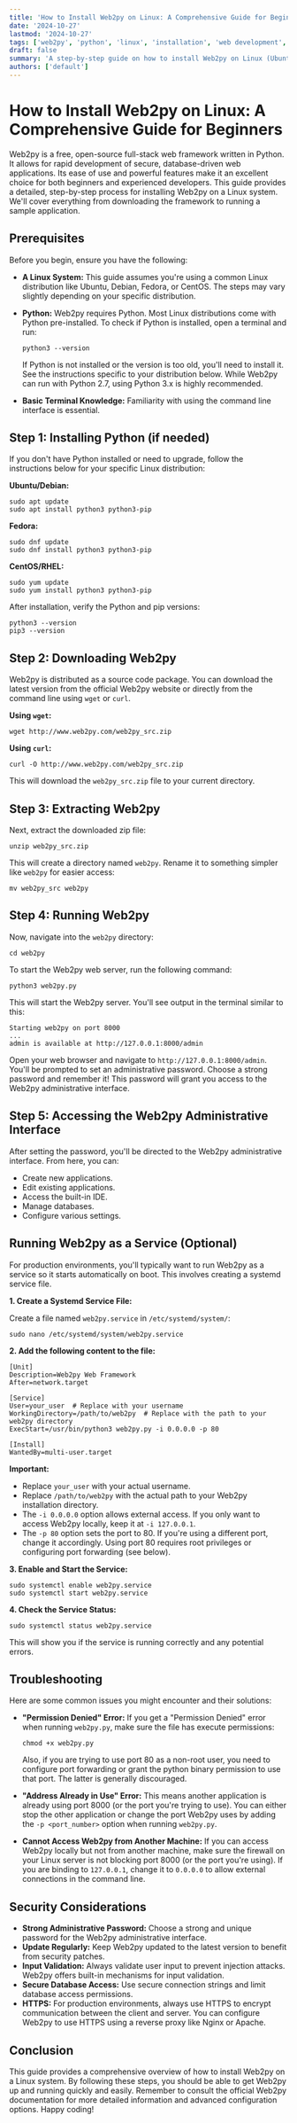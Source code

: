 ```yaml
---
title: 'How to Install Web2py on Linux: A Comprehensive Guide for Beginners'
date: '2024-10-27'
lastmod: '2024-10-27'
tags: ['web2py', 'python', 'linux', 'installation', 'web development', 'framework']
draft: false
summary: 'A step-by-step guide on how to install Web2py on Linux (Ubuntu, Debian, Fedora, CentOS) for beginners. Learn how to download, extract, and run Web2py with ease. Includes troubleshooting tips and best practices.'
authors: ['default']
---
```


# How to Install Web2py on Linux: A Comprehensive Guide for Beginners

Web2py is a free, open-source full-stack web framework written in Python. It allows for rapid development of secure, database-driven web applications. Its ease of use and powerful features make it an excellent choice for both beginners and experienced developers. This guide provides a detailed, step-by-step process for installing Web2py on a Linux system. We'll cover everything from downloading the framework to running a sample application.

## Prerequisites

Before you begin, ensure you have the following:

- **A Linux System:** This guide assumes you're using a common Linux distribution like Ubuntu, Debian, Fedora, or CentOS. The steps may vary slightly depending on your specific distribution.
- **Python:** Web2py requires Python. Most Linux distributions come with Python pre-installed. To check if Python is installed, open a terminal and run:

  ```plaintext
  python3 --version
  ```

  If Python is not installed or the version is too old, you'll need to install it. See the instructions specific to your distribution below. While Web2py can run with Python 2.7, using Python 3.x is highly recommended.

- **Basic Terminal Knowledge:** Familiarity with using the command line interface is essential.

## Step 1: Installing Python (if needed)

If you don't have Python installed or need to upgrade, follow the instructions below for your specific Linux distribution:

**Ubuntu/Debian:**

```plaintext
sudo apt update
sudo apt install python3 python3-pip
```

**Fedora:**

```plaintext
sudo dnf update
sudo dnf install python3 python3-pip
```

**CentOS/RHEL:**

```plaintext
sudo yum update
sudo yum install python3 python3-pip
```

After installation, verify the Python and pip versions:

```plaintext
python3 --version
pip3 --version
```

## Step 2: Downloading Web2py

Web2py is distributed as a source code package. You can download the latest version from the official Web2py website or directly from the command line using `wget` or `curl`.

**Using `wget`:**

```plaintext
wget http://www.web2py.com/web2py_src.zip
```

**Using `curl`:**

```plaintext
curl -O http://www.web2py.com/web2py_src.zip
```

This will download the `web2py_src.zip` file to your current directory.

## Step 3: Extracting Web2py

Next, extract the downloaded zip file:

```plaintext
unzip web2py_src.zip
```

This will create a directory named `web2py`. Rename it to something simpler like `web2py` for easier access:

```plaintext
mv web2py_src web2py
```

## Step 4: Running Web2py

Now, navigate into the `web2py` directory:

```plaintext
cd web2py
```

To start the Web2py web server, run the following command:

```plaintext
python3 web2py.py
```

This will start the Web2py server. You'll see output in the terminal similar to this:

```
Starting web2py on port 8000
...
admin is available at http://127.0.0.1:8000/admin
```

Open your web browser and navigate to `http://127.0.0.1:8000/admin`. You'll be prompted to set an administrative password. Choose a strong password and remember it! This password will grant you access to the Web2py administrative interface.

## Step 5: Accessing the Web2py Administrative Interface

After setting the password, you'll be directed to the Web2py administrative interface. From here, you can:

- Create new applications.
- Edit existing applications.
- Access the built-in IDE.
- Manage databases.
- Configure various settings.

## Running Web2py as a Service (Optional)

For production environments, you'll typically want to run Web2py as a service so it starts automatically on boot. This involves creating a systemd service file.

**1. Create a Systemd Service File:**

Create a file named `web2py.service` in `/etc/systemd/system/`:

```plaintext
sudo nano /etc/systemd/system/web2py.service
```

**2. Add the following content to the file:**

```plaintext
[Unit]
Description=Web2py Web Framework
After=network.target

[Service]
User=your_user  # Replace with your username
WorkingDirectory=/path/to/web2py  # Replace with the path to your web2py directory
ExecStart=/usr/bin/python3 web2py.py -i 0.0.0.0 -p 80

[Install]
WantedBy=multi-user.target
```

**Important:**

- Replace `your_user` with your actual username.
- Replace `/path/to/web2py` with the actual path to your Web2py installation directory.
- The `-i 0.0.0.0` option allows external access. If you only want to access Web2py locally, keep it at `-i 127.0.0.1`.
- The `-p 80` option sets the port to 80. If you're using a different port, change it accordingly. Using port 80 requires root privileges or configuring port forwarding (see below).

**3. Enable and Start the Service:**

```plaintext
sudo systemctl enable web2py.service
sudo systemctl start web2py.service
```

**4. Check the Service Status:**

```plaintext
sudo systemctl status web2py.service
```

This will show you if the service is running correctly and any potential errors.

## Troubleshooting

Here are some common issues you might encounter and their solutions:

- **"Permission Denied" Error:** If you get a "Permission Denied" error when running `web2py.py`, make sure the file has execute permissions:

  ```plaintext
  chmod +x web2py.py
  ```

  Also, if you are trying to use port 80 as a non-root user, you need to configure port forwarding or grant the python binary permission to use that port. The latter is generally discouraged.

- **"Address Already in Use" Error:** This means another application is already using port 8000 (or the port you're trying to use). You can either stop the other application or change the port Web2py uses by adding the `-p <port_number>` option when running `web2py.py`.

- **Cannot Access Web2py from Another Machine:** If you can access Web2py locally but not from another machine, make sure the firewall on your Linux server is not blocking port 8000 (or the port you're using). If you are binding to `127.0.0.1`, change it to `0.0.0.0` to allow external connections in the command line.

## Security Considerations

- **Strong Administrative Password:** Choose a strong and unique password for the Web2py administrative interface.
- **Update Regularly:** Keep Web2py updated to the latest version to benefit from security patches.
- **Input Validation:** Always validate user input to prevent injection attacks. Web2py offers built-in mechanisms for input validation.
- **Secure Database Access:** Use secure connection strings and limit database access permissions.
- **HTTPS:** For production environments, always use HTTPS to encrypt communication between the client and server. You can configure Web2py to use HTTPS using a reverse proxy like Nginx or Apache.

## Conclusion

This guide provides a comprehensive overview of how to install Web2py on a Linux system. By following these steps, you should be able to get Web2py up and running quickly and easily. Remember to consult the official Web2py documentation for more detailed information and advanced configuration options. Happy coding!
